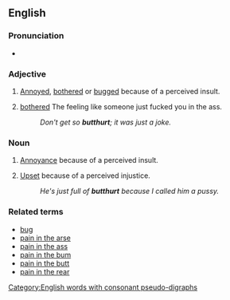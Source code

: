 ==English==

===Pronunciation===
* {{IPA|/ˈbʌtˌhɚt/|lang=en}}

===Adjective===
{{en-adj}}

# {{slang}} [[annoyed|Annoyed]], [[bothered]] or [[bugged]] because of a perceived insult.
# {{slang}} [[bothered]] The feeling like someone just fucked you in the ass.
#: ''Don't get so '''butthurt'''; it was just a joke.''

===Noun===
{{en-noun|-}}

# {{slang}} [[annoyance|Annoyance]] because of a perceived insult.
# {{slang}} [[upset|Upset]] because of a perceived injustice.
#: ''He's just full of '''butthurt''' because I called him a pussy.''

===Related terms===
*[[bug#Verb|bug]]
*[[pain in the arse]]
*[[pain in the ass]]
*[[pain in the bum]]
*[[pain in the butt]]
*[[pain in the rear]]

[[Category:English words with consonant pseudo-digraphs]]